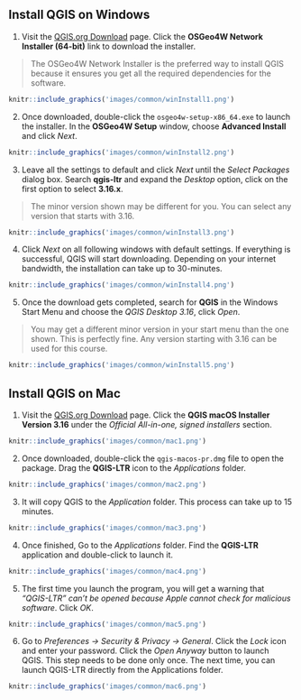 ## Install QGIS on Windows

1. Visit the [QGIS.org Download](https://qgis.org/en/site/forusers/download.html) page. Click the **OSGeo4W Network Installer (64-bit)** link to download the installer.

> The OSGeo4W Network Installer is the preferred way to install QGIS because it ensures you get all the required dependencies for the software.

```r
knitr::include_graphics('images/common/winInstall1.png')
```

2. Once downloaded, double-click the `osgeo4w-setup-x86_64.exe` to launch the installer. In the **OSGeo4W Setup** window, choose **Advanced Install** and click *Next*.

```r
knitr::include_graphics('images/common/winInstall2.png')
```
3. Leave all the settings to default and click *Next* until the *Select Packages* dialog box. Search **qgis-ltr** and expand the *Desktop* option, click on the first option to select **3.16.x**.

> The minor version shown may be different for you. You can select any version that starts with 3.16.

```r
knitr::include_graphics('images/common/winInstall3.png')
```

4. Click *Next* on all following windows with default settings. If everything is successful, QGIS will start downloading. Depending on your internet bandwidth, the installation can take up to 30-minutes.

```r
knitr::include_graphics('images/common/winInstall4.png')
```

5. Once the download gets completed, search for **QGIS** in the Windows Start Menu and choose the *QGIS Desktop 3.16*, click *Open*. 

> You may get a different minor version in your start menu than the one shown. This is perfectly fine. Any version starting with 3.16 can be used for this course.

```r
knitr::include_graphics('images/common/winInstall5.png')
```

## Install QGIS on Mac

1. Visit the [QGIS.org Download](https://qgis.org/en/site/forusers/download.html) page. Click the **QGIS macOS Installer Version 3.16** under the *Official All-in-one, signed installers* section.

```r
knitr::include_graphics('images/common/mac1.png')
```

2. Once downloaded, double-click the `qgis-macos-pr.dmg` file to open the package. Drag the **QGIS-LTR** icon to the *Applications* folder.

```r
knitr::include_graphics('images/common/mac2.png')
```

3. It will copy QGIS to the *Application* folder. This process can take up to 15 minutes.

```r
knitr::include_graphics('images/common/mac3.png')
```

4. Once finished, Go to the *Applications* folder. Find the **QGIS-LTR** application and double-click to launch it.

```r
knitr::include_graphics('images/common/mac4.png')
```

5. The first time you launch the program, you will get a warning that *"QGIS-LTR" can't be opened because Apple cannot check for malicious software*. Click *OK*.

```r
knitr::include_graphics('images/common/mac5.png')
```

6. Go to *Preferences &rarr; Security & Privacy &rarr; General*. Click the *Lock* icon and enter your password. Click the *Open Anyway* button to launch QGIS. This step needs to be done only once. The next time, you can launch QGIS-LTR directly from the Applications folder.

```r
knitr::include_graphics('images/common/mac6.png')
```